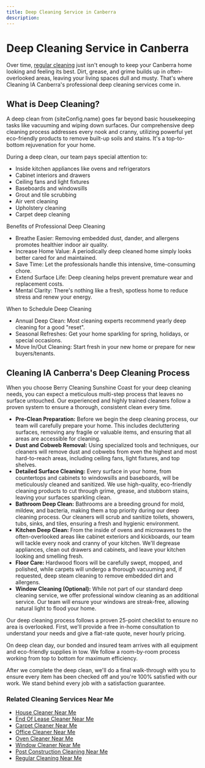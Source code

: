 ```yaml
---
title: Deep Cleaning Service in Canberra
description:
---
```



# Deep Cleaning Service in Canberra

Over time, [regular cleaning](https://cleaningia.com.au/regular-cleaning-canberra) just isn't enough to keep your Canberra home looking and feeling its best. Dirt, grease, and grime builds up in often-overlooked areas, leaving your living spaces dull and musty. That's where Cleaning IA Canberra's professional deep cleaning services come in.

## What is Deep Cleaning?

A deep clean from {siteConfig.name} goes far beyond basic housekeeping tasks like vacuuming and wiping down surfaces. Our comprehensive deep cleaning process addresses every nook and cranny, utilizing powerful yet eco-friendly products to remove built-up soils and stains. It's a top-to-bottom rejuvenation for your home.

During a deep clean, our team pays special attention to:

-   Inside kitchen appliances like ovens and refrigerators
-   Cabinet interiors and drawers
-   Ceiling fans and light fixtures
-   Baseboards and windowsills
-   Grout and tile scrubbing
-   Air vent cleaning
-   Upholstery cleaning
-   Carpet deep cleaning

Benefits of Professional Deep Cleaning

-   Breathe Easier: Removing embedded dust, dander, and allergens promotes healthier indoor air quality.
-   Increase Home Value: A periodically deep cleaned home simply looks better cared for and maintained.
-   Save Time: Let the professionals handle this intensive, time-consuming chore.
-   Extend Surface Life: Deep cleaning helps prevent premature wear and replacement costs.
-   Mental Clarity: There's nothing like a fresh, spotless home to reduce stress and renew your energy.

When to Schedule Deep Cleaning

-   Annual Deep Clean: Most cleaning experts recommend yearly deep cleaning for a good "reset".
-   Seasonal Refreshes: Get your home sparkling for spring, holidays, or special occasions.
-   Move In/Out Cleaning: Start fresh in your new home or prepare for new buyers/tenants.

## Cleaning IA Canberra's Deep Cleaning Process

When you choose Berry Cleaning Sunshine Coast for your deep cleaning needs, you can expect a meticulous multi-step process that leaves no surface untouched. Our experienced and highly trained cleaners follow a proven system to ensure a thorough, consistent clean every time.

-   **Pre-Clean Preparation:** Before we begin the deep cleaning process, our team will carefully prepare your home. This includes decluttering surfaces, removing any fragile or valuable items, and ensuring that all areas are accessible for cleaning.
-   **Dust and Cobweb Removal:** Using specialized tools and techniques, our cleaners will remove dust and cobwebs from even the highest and most hard-to-reach areas, including ceiling fans, light fixtures, and top shelves.
-   **Detailed Surface Cleaning:** Every surface in your home, from countertops and cabinets to windowsills and baseboards, will be meticulously cleaned and sanitized. We use high-quality, eco-friendly cleaning products to cut through grime, grease, and stubborn stains, leaving your surfaces sparkling clean.
-   **Bathroom Deep Clean:** Bathrooms are a breeding ground for mold, mildew, and bacteria, making them a top priority during our deep cleaning process. Our cleaners will scrub and sanitize toilets, showers, tubs, sinks, and tiles, ensuring a fresh and hygienic environment.
-   **Kitchen Deep Clean:** From the inside of ovens and microwaves to the often-overlooked areas like cabinet exteriors and kickboards, our team will tackle every nook and cranny of your kitchen. We'll degrease appliances, clean out drawers and cabinets, and leave your kitchen looking and smelling fresh.
-   **Floor Care:** Hardwood floors will be carefully swept, mopped, and polished, while carpets will undergo a thorough vacuuming and, if requested, deep steam cleaning to remove embedded dirt and allergens.
-   **Window Cleaning (Optional):** While not part of our standard deep cleaning service, we offer professional window cleaning as an additional service. Our team will ensure your windows are streak-free, allowing natural light to flood your home.


Our deep cleaning process follows a proven 25-point checklist to ensure no area is overlooked. First, we'll provide a free in-home consultation to understand your needs and give a flat-rate quote, never hourly pricing.

On deep clean day, our bonded and insured team arrives with all equipment and eco-friendly supplies in tow. We follow a room-by-room process working from top to bottom for maximum efficiency.

After we complete the deep clean, we'll do a final walk-through with you to ensure every item has been checked off and you're 100% satisfied with our work. We stand behind every job with a satisfaction guarantee.

### Related Cleaning Services Near Me

-   [House Cleaner Near Me](https://cleaningia.com.au)
-   [End Of Lease Cleaner Near Me](https://cleaningia.com.au/end-of-lease-cleaning-canberra)
-   [Carpet Cleaner Near Me](https://cleaningia.com.au/carpet-cleaning-canberra)
-   [Office Cleaner Near Me](https://cleaningia.com.au/office-cleaning-canberra)
-   [Oven Cleaner Near Me](https://cleaningia.com.au/oven-cleaning-canberra)
-   [Window Cleaner Near Me](https://cleaningia.com.au/window-cleaning-canberra)
-   [Post Construction Cleaning Near Me](https://cleaningia.com.au/after-builder-cleaning-canberra)
-   [Regular Cleaning Near Me](https://cleaningia.com.au/regular-cleaning-canberra)
